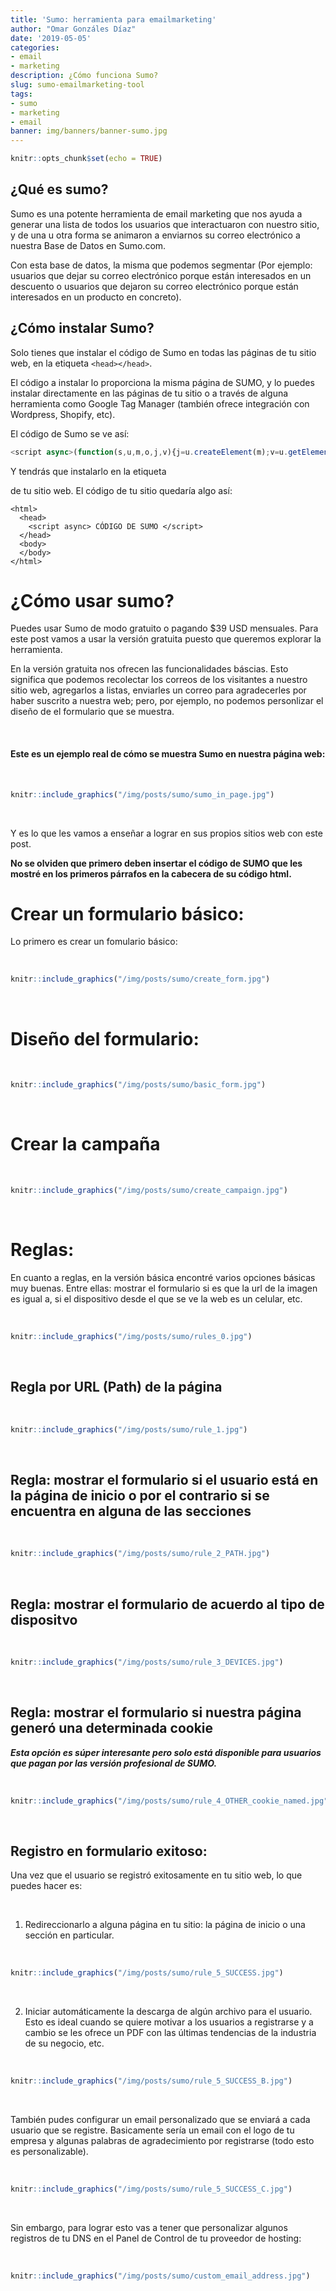 ```yaml
---
title: 'Sumo: herramienta para emailmarketing'
author: "Omar Gonzáles Díaz"
date: '2019-05-05'
categories:
- email
- marketing
description: ¿Cómo funciona Sumo?
slug: sumo-emailmarketing-tool
tags:
- sumo
- marketing
- email
banner: img/banners/banner-sumo.jpg
---
```


```r
knitr::opts_chunk$set(echo = TRUE)
```

## ¿Qué es sumo?

Sumo es una potente herramienta de email marketing que nos ayuda a generar una lista de todos los usuarios que interactuaron con nuestro sitio, y de una u otra forma se animaron a enviarnos su correo electrónico a nuestra Base de Datos en Sumo.com.

Con esta base de datos, la misma que podemos segmentar (Por ejemplo: usuarios que dejar su correo electrónico porque están interesados en un descuento o usuarios que dejaron su correo electrónico porque están interesados en un producto en concreto).

## ¿Cómo instalar Sumo?


Solo tienes que instalar el código de Sumo en todas las páginas de tu sitio web, en la etiqueta `<head></head>`.

El código a instalar lo proporciona la misma página de SUMO, y lo puedes instalar directamente en las páginas de tu sitio o a través de alguna herramienta como Google Tag Manager (también ofrece integración con Wordpress, Shopify, etc).

El código de Sumo se ve así:


```js
<script async>(function(s,u,m,o,j,v){j=u.createElement(m);v=u.getElementsByTagName(m)[0];j.async=1;j.src=o;j.dataset.sumoSiteId='el-id-de-tu-sitio-en-sumo.com';v.parentNode.insertBefore(j,v)})(window,document,'script','//load.sumo.com/');</script>
```


Y tendrás que instalarlo en la etiqueta <head></head> de tu sitio web. El código de tu sitio quedaría algo así:


```
<html>
  <head>
    <script async> CÓDIGO DE SUMO </script>
  </head>
  <body>
  </body>
</html>
```


# ¿Cómo usar sumo?  

Puedes usar Sumo de modo gratuito o pagando $39 USD mensuales. Para este post vamos a usar la versión gratuita puesto que queremos explorar la herramienta.  


En la versión gratuita nos ofrecen las funcionalidades báscias. Esto significa que podemos recolectar los correos de los visitantes a nuestro sitio web, agregarlos a listas, enviarles un correo para agradecerles por haber suscrito a nuestra web; pero, por ejemplo, no podemos personlizar el diseño de el formulario que se muestra.  

<br>

#### Este es un ejemplo real de cómo se muestra Sumo en nuestra página web:  

<br>

```r
knitr::include_graphics("/img/posts/sumo/sumo_in_page.jpg")
```


<br>

Y es lo que les vamos a enseñar a lograr en sus propios sitios web con este post.   

**No se olviden que primero deben insertar el código de SUMO que les mostré en los primeros párrafos en la cabecera de su código html.**  



# Crear un formulario básico:  

Lo primero es crear un fomulario básico:   

<br>

```r
knitr::include_graphics("/img/posts/sumo/create_form.jpg")
```

<br>

# Diseño del formulario:  

<br>

```r
knitr::include_graphics("/img/posts/sumo/basic_form.jpg")
```

<br>

# Crear la campaña  

<br>

```r
knitr::include_graphics("/img/posts/sumo/create_campaign.jpg")
```

<br>

# Reglas:  

En cuanto a reglas, en la versión básica encontré varios opciones básicas muy buenas. Entre ellas: mostrar el formulario si es que la url de la imagen es igual a, si el dispositivo desde el que se ve la web es un celular, etc.   

<br>

```r
knitr::include_graphics("/img/posts/sumo/rules_0.jpg")
```

<br>

## Regla por URL (Path) de la página  

<br>

```r
knitr::include_graphics("/img/posts/sumo/rule_1.jpg")
```

<br>

## Regla: mostrar el formulario si el usuario está en la página de inicio o por el contrario si se encuentra en alguna de las secciones  

<br>

```r
knitr::include_graphics("/img/posts/sumo/rule_2_PATH.jpg")
```

<br>

## Regla: mostrar el formulario de acuerdo al tipo de dispositvo  

<br>

```r
knitr::include_graphics("/img/posts/sumo/rule_3_DEVICES.jpg")
```

<br>

## Regla: mostrar el formulario si nuestra página generó una determinada cookie  

***Esta opción es súper interesante pero solo está disponible para usuarios que pagan por las versión profesional de SUMO.***  

<br>

```r
knitr::include_graphics("/img/posts/sumo/rule_4_OTHER_cookie_named.jpg")
```

<br>

## Registro en formulario exitoso:  

Una vez que el usuario se registró exitosamente en tu sitio web, lo que puedes hacer es:  

<br>

1. Redireccionarlo a alguna página en tu sitio: la página de inicio o una sección en particular.  

<br>

```r
knitr::include_graphics("/img/posts/sumo/rule_5_SUCCESS.jpg")
```

<br>

2. Iniciar automáticamente la descarga de algún archivo para el usuario. Esto es ideal cuando se quiere motivar a los usuarios a registrarse y a cambio se les ofrece un PDF con las últimas tendencias de la industria de su negocio, etc.  

<br>

```r
knitr::include_graphics("/img/posts/sumo/rule_5_SUCCESS_B.jpg")
```

<br>

También pudes configurar un email personalizado que se enviará a cada usuario que se registre. Basicamente sería un email con el logo de tu empresa y algunas palabras de agradecimiento por registrarse (todo esto es personalizable).  

<br>

```r
knitr::include_graphics("/img/posts/sumo/rule_5_SUCCESS_C.jpg")
```

<br>

Sin embargo, para lograr esto vas a tener que personalizar algunos registros de tu DNS en el Panel de Control de tu proveedor de hosting:  
  
<br>

```r
knitr::include_graphics("/img/posts/sumo/custom_email_address.jpg")
```

